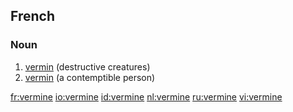 ==French==

===Noun===
{{fr-noun-unc|-}}

# [[vermin]] (destructive creatures)
# [[vermin]] (a contemptible person)

[[fr:vermine]]
[[io:vermine]]
[[id:vermine]]
[[nl:vermine]]
[[ru:vermine]]
[[vi:vermine]]